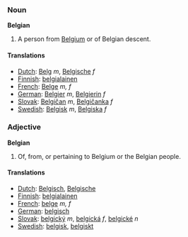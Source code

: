===Noun===
'''Belgian'''

#A person from [[Belgium]] or of Belgian descent.

====Translations====
*[[Dutch]]: [[Belg]] ''m'', [[Belgische]] ''f''
*[[Finnish]]: [[belgialainen]]
*[[French]]: [[Belge]] ''m, f''
*[[German]]: [[Belgier]] ''m'', [[Belgierin]] ''f''
*[[Slovak]]: [[Belgičan]] ''m'', [[Belgičanka]] ''f''
*[[Swedish]]: [[Belgisk]] ''m'', [[Belgiska]] ''f''

===Adjective===
'''Belgian'''

#Of, from, or pertaining to Belgium or the Belgian people.

====Translations====
*[[Dutch]]: [[Belgisch]], [[Belgische]]
*[[Finnish]]: [[belgialainen]]
*[[French]]: [[belge]] ''m, f''
*[[German]]: [[belgisch]]
*[[Slovak]]: [[belgický]] ''m'', [[belgická]] ''f'', [[belgické]] ''n''
*[[Swedish]]: [[belgisk]], [[belgiskt]]